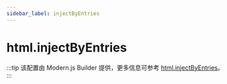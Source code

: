 ```yaml
---
sidebar_label: injectByEntries
---
```


# html.injectByEntries

:::tip
该配置由 Modern.js Builder 提供，更多信息可参考 [html.injectByEntries](https://modernjs.dev/builder/api/config-html.html#htmlinjectbyentries)。
:::


<Main />
